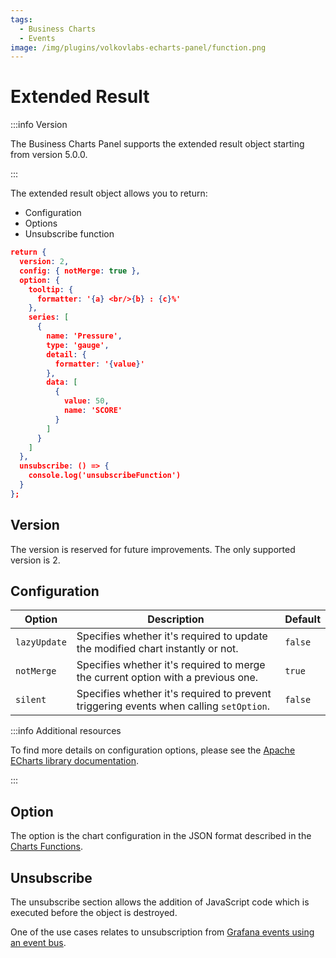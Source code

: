 ```yaml
---
tags:
  - Business Charts
  - Events
image: /img/plugins/volkovlabs-echarts-panel/function.png
---
```



# Extended Result

:::info Version

The Business Charts Panel supports the extended result object starting from version 5.0.0.

:::

The extended result object allows you to return:

- Configuration
- Options
- Unsubscribe function

```json
return {
  version: 2,
  config: { notMerge: true },
  option: {
    tooltip: {
      formatter: '{a} <br/>{b} : {c}%'
    },
    series: [
      {
        name: 'Pressure',
        type: 'gauge',
        detail: {
          formatter: '{value}'
        },
        data: [
          {
            value: 50,
            name: 'SCORE'
          }
        ]
      }
    ]
  },
  unsubscribe: () => {
    console.log('unsubscribeFunction')
  }
};
```

## Version

The version is reserved for future improvements. The only supported version is 2.

## Configuration

| Option       | Description                                                                            | Default |
| ------------ | -------------------------------------------------------------------------------------- | ------- |
| `lazyUpdate` | Specifies whether it's required to update the modified chart instantly or not.         | `false` |
| `notMerge`   | Specifies whether it's required to merge the current option with a previous one.       | `true`  |
| `silent`     | Specifies whether it's required to prevent triggering events when calling `setOption`. | `false` |

:::info Additional resources

To find more details on configuration options, please see the [Apache ECharts library documentation](https://echarts.apache.org/en/api.html#echartsInstance.setOption).

:::

## Option

The option is the chart configuration in the JSON format described in the [Charts Functions](../options).

## Unsubscribe

The unsubscribe section allows the addition of JavaScript code which is executed before the object is destroyed.

One of the use cases relates to unsubscription from [Grafana events using an event bus](../eventbus).
